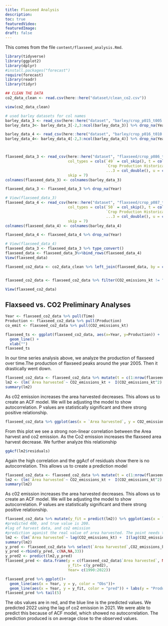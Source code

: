 ```yaml
---
title: Flaxseed Analysis
description: 
toc: true
featuredVideo: 
featuredImage: 
draft: false
---
```


This comes from the file `content/flaxseed_analysis.Rmd`.

```r
library(tidyverse)
library(ggplot2)
library(dplyr)
#install.packages("forecast")
require(forecast)
library(readr)
library(tidyr)
```


```r
## CLEAN THE DATA
co2_data_clean <- read.csv(here::here("dataset/clean_co2.csv"))

view(co2_data_clean)
```

```r
# used barley datasets for col names
barley_data_3 <- read_csv(here::here("dataset", "barley/crop_p015_t005.csv"),skip = 5)
barley_data_3<- barley_data_3[-2,3:ncol(barley_data_3)] %>% drop_na(Year) %>% head(-1)

barley_data_4 <- read_csv(here::here("dataset", "barley/crop_p016_t010.csv"),skip = 5)
barley_data_4<- barley_data_4[-2,3:ncol(barley_data_4)] %>% drop_na(Year) %>% head(-1)



flaxseed_data_3 <- read_csv(here::here("dataset", "flaxseed/crop_p086_t049.csv"), 
                            col_types = cols(`49` = col_skip(), t = col_skip(), 
                                             `Crop Production Historical Track Records: Released April 11, 2022, by the National Agricultural Statistics Service (NASS), Agricultural Statistics Board, United States Department of Agriculture (USDA).` = col_double(), 
                                             ...3 = col_double(), u = col_skip()), 
                            skip = 7)
colnames(flaxseed_data_3) <- colnames(barley_data_3)

flaxseed_data_3 <- flaxseed_data_3 %>% drop_na(Year)

# View(flaxseed_data_3)
flaxseed_data_4 <- read_csv(here::here("dataset", "flaxseed/crop_p087_t050.csv"), 
                            col_types = cols(`50` = col_skip(), t = col_skip(), 
                                             `Crop Production Historical Track Records: Released April 11, 2022, by the National Agricultural Statistics Service (NASS), Agricultural Statistics Board, United States Department of Agriculture (USDA).` = col_double(), 
                                             ...3 = col_double(), u = col_skip()), 
                            skip = 7)
colnames(flaxseed_data_4) <- colnames(barley_data_4)

flaxseed_data_4 <- flaxseed_data_4 %>% drop_na(Year)

# View(flaxseed_data_4)
flaxseed_data_3 <- flaxseed_data_3 %>% type_convert()
flaxseed_data <- flaxseed_data_3%>%bind_rows(flaxseed_data_4) 
View(flaxseed_data)

flaxseed_co2_data <- co2_data_clean %>% left_join(flaxseed_data, by = c("Time" = "Year"))


flaxseed_co2_data <- flaxseed_co2_data %>% filter(CO2_emissions_kt != "..") %>% type_convert()

View(flaxseed_co2_data)

```

## Flaxseed vs. CO2 Preliminary Analyses
```r

Year <- flaxseed_co2_data %>% pull(Time)
Production <- flaxseed_co2_data %>% pull(Production)
co_emit <- flaxseed_co2_data %>% pull(CO2_emissions_kt)

flaxseed_ts <- ggplot(flaxseed_co2_data, aes(x=Year, y=Production)) +
  geom_line() +
  xlab("")
flaxseed_ts

```

In our time series analysis above, we analyze the production of flaxseed over time.The production of flaxseed peaks around the year 2005. Then it drastically went down. 



```r
flaxseed_co2_data <- flaxseed_co2_data %>% mutate(t = c(1:nrow(flaxseed_co2_data)))
lm2 <- (lm(`Area harvested`~ CO2_emissions_kt +  I(CO2_emissions_kt^2) + t,  flaxseed_co2_data)) 
summary(lm2)

```
As c02 emission increases the area harvested decreases. This allows us to create an ACF model. We will be adjusting the model to show autocorrelation. P values are statistically significant and there strong positive relationship. 

```r
flaxseed_co2_data %>% ggplot(aes(x = `Area harvested`, y = CO2_emissions_kt)) + geom_point()+ geom_smooth()

```
 
From this plot we see a strong non-linear correlation between the Area harvest and co2 emission. As the Co2 emission increases the flaxseed area harvest decrease. We further analyze this relationship


```r
ggAcf(lm2$residuals)
```
Again the high correlation and the ggAcf of residuals show there is no autocorrelation. This allows us to create a prediction model

```r
flaxseed_co2_data <- flaxseed_co2_data %>% mutate(t = c(1:nrow(flaxseed_co2_data)))
lm2 <- (lm(`Area harvested`~ CO2_emissions_kt +  I(CO2_emissions_kt^2) + t,  flaxseed_co2_data)) 
summary(lm2)

```


As c02 emission increases the area harvested decreases. This allows us to create an ACF model. We will be adjusting the model to show autocorrelation. P values are statistically significant and there strong positive relationship. 



```r
flaxseed_co2_data %>% mutate(y_fit = predict(lm2)) %>% ggplot(aes(x = `Area harvested`, y = y_fit)) + geom_point()+ geom_smooth(method="lm")
#predicted 400, and true value is 200. 
#lag of harvest data, and co2 emission
#prediction aganist the real value of area harvested. The point needs to be aligned and 45 degrees. 
lm2 <- (lm(`Area harvested`~ lag(CO2_emissions_kt) +  I(lag(CO2_emissions_kt)^2) + t,  flaxseed_co2_data)) 
summary(lm2)
y_pred <- flaxseed_co2_data %>% select(`Area harvested`,CO2_emissions_kt, t) 
y_pred <-rbind(y_pred, c(NA,NA,33))
y_pred2 <- predict(lm2,y_pred)
flaxseed_pred <- data.frame(y = c(flaxseed_co2_data$`Area harvested`, NA),
                            y_fit= c(y_pred2),
                            Year= c(1990:2022))

flaxseed_pred %>% ggplot()+
  geom_line(aes(x = Year, y = y, color = "Obs"))+
  geom_line(aes(x = Year, y = y_fit, color = "pred")) + labs(y = "Production") + labs(title = "  Prediction Model for Flaxseed" )
flaxseed_pred %>% tail(5)

```

The obs values are in red, and the blue line is the predicted values. We predicted 2022 using the lag of co2 emission in 2021. We were able to predict this because of ACF model, which showed no autocorrelation. The prediction produced is on average close to the observed values. 







